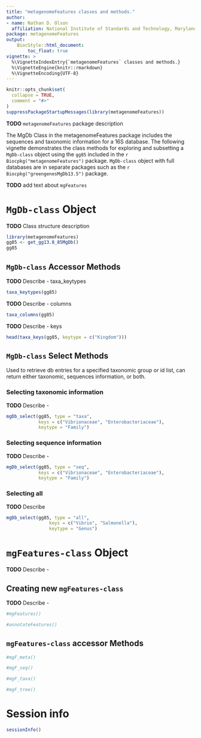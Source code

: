 ```yaml
---
title: "metagenomeFeatures classes and methods."
author: 
- name: Nathan D. Olson
  affiliation: National Institute of Standards and Technology, Maryland, USA
package: metagenomeFeatures
output: 
    BiocStyle::html_document:
        toc_float: true
vignette: >
  %\VignetteIndexEntry{`metagenomeFeatures` classes and methods.}
  %\VignetteEngine{knitr::rmarkdown}
  %\VignetteEncoding{UTF-8}
---
```


```r
knitr::opts_chunk$set(
  collapse = TRUE,
  comment = "#>"
)
suppressPackageStartupMessages(library(metagenomeFeatures)) 
```

__TODO__ `metagenomeFeatures` package description

The MgDb Class in the metagenomeFeatures package includes the sequences and taxonomic information for a 16S database.  The following vignette demonstrates the class methods for exploring and subsetting a `MgDb-class` object using the `gg85` included in the `r Biocpkg("metagenomeFeatures")` package. `MgDb-class` object with full databases are in separate packages such as the `r Biocpkg("greengenesMgDb13.5")` package.

__TODO__ add text about `mgFeatures`

# `MgDb-class` Object 
__TODO__ Class structure description 

```r
library(metagenomeFeatures)
gg85 <- get_gg13.8_85MgDb()
gg85
```


## `MgDb-class` Accessor Methods
__TODO__ Describe - taxa_keytypes 
```r
taxa_keytypes(gg85)
```

__TODO__ Describe - columns
```r
taxa_columns(gg85)
```

__TODO__ Describe - keys
```r
head(taxa_keys(gg85, keytype = c("Kingdom")))
```


## `MgDb-class` Select Methods
Used to retrieve db entries for a specified taxonomic group or id list, can return either taxonomic, sequences information, or both.


### Selecting taxonomic information
__TODO__ Describe - 
```r
mgDb_select(gg85, type = "taxa",
            keys = c("Vibrionaceae", "Enterobacteriaceae"),
            keytype = "Family")
```

### Selecting sequence information
__TODO__ Describe - 
```r
mgDb_select(gg85, type = "seq",
            keys = c("Vibrionaceae", "Enterobacteriaceae"),
            keytype = "Family")
```



### Selecting all
__TODO__ Describe
```r
mgDb_select(gg85, type = "all",
                keys = c("Vibrio", "Salmonella"),
                keytype = "Genus")
```

# `mgFeatures-class` Object

__TODO__ Describe - 

## Creating new `mgFeatures-class`
__TODO__ Describe - 
```r
#mgFeatures()
```

```r
#annotateFeatures()
```


## `mgFeatures-class` accessor Methods

```r
#mgF_meta()
```

```r
#mgF_seq()
```

```r
#mgF_taxa()
```

```r
#mgF_tree()
```


# Session info {.unnumbered}
```r
sessionInfo()
```
